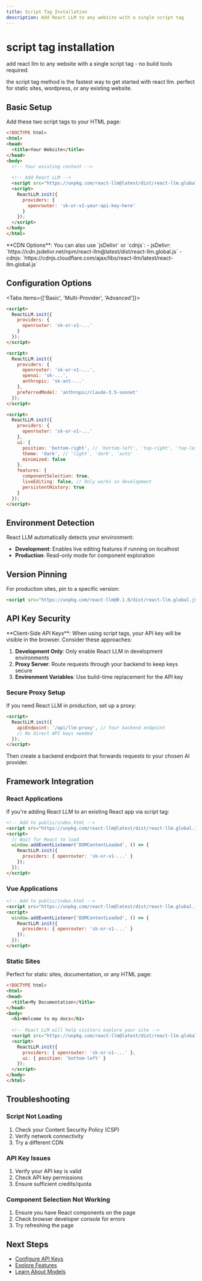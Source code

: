 ```yaml
---
title: Script Tag Installation
description: Add React LLM to any website with a single script tag
---
```



# script tag installation

add react llm to any website with a single script tag - no build tools required.

<div className="intro">
  <p>
    the script tag method is the fastest way to get started with react llm.
    perfect for static sites, wordpress, or any existing website.
  </p>
</div>

## Basic Setup

Add these two script tags to your HTML page:

```html
<!DOCTYPE html>
<html>
<head>
  <title>Your Website</title>
</head>
<body>
  <!-- Your existing content -->
  
  <!-- Add React LLM -->
  <script src="https://unpkg.com/react-llm@latest/dist/react-llm.global.js"></script>
  <script>
    ReactLLM.init({
      providers: {
        openrouter: 'sk-or-v1-your-api-key-here'
      }
    });
  </script>
</body>
</html>
```

<Callout type="info">
**CDN Options**: You can also use `jsDelivr` or `cdnjs`:
- jsDelivr: `https://cdn.jsdelivr.net/npm/react-llm@latest/dist/react-llm.global.js`
- cdnjs: `https://cdnjs.cloudflare.com/ajax/libs/react-llm/latest/react-llm.global.js`
</Callout>

## Configuration Options

<Tabs items={['Basic', 'Multi-Provider', 'Advanced']}>
<Tab value="Basic">

```html
<script>
  ReactLLM.init({
    providers: {
      openrouter: 'sk-or-v1-...'
    }
  });
</script>
```

</Tab>
<Tab value="Multi-Provider">

```html
<script>
  ReactLLM.init({
    providers: {
      openrouter: 'sk-or-v1-...',
      openai: 'sk-...',
      anthropic: 'sk-ant-...'
    },
    preferredModel: 'anthropic/claude-3.5-sonnet'
  });
</script>
```

</Tab>
<Tab value="Advanced">

```html
<script>
  ReactLLM.init({
    providers: {
      openrouter: 'sk-or-v1-...'
    },
    ui: {
      position: 'bottom-right', // 'bottom-left', 'top-right', 'top-left'
      theme: 'dark', // 'light', 'dark', 'auto'
      minimized: false
    },
    features: {
      componentSelection: true,
      liveEditing: false, // Only works in development
      persistentHistory: true
    }
  });
</script>
```

</Tab>
</Tabs>

## Environment Detection

React LLM automatically detects your environment:

- **Development**: Enables live editing features if running on localhost
- **Production**: Read-only mode for component exploration

## Version Pinning

For production sites, pin to a specific version:

```html
<script src="https://unpkg.com/react-llm@0.1.0/dist/react-llm.global.js"></script>
```

## API Key Security

<Callout type="warning">
**Client-Side API Keys**: When using script tags, your API key will be visible in the browser. Consider these approaches:

1. **Development Only**: Only enable React LLM in development environments
2. **Proxy Server**: Route requests through your backend to keep keys secure
3. **Environment Variables**: Use build-time replacement for the API key
</Callout>

### Secure Proxy Setup

If you need React LLM in production, set up a proxy:

```html
<script>
  ReactLLM.init({
    apiEndpoint: '/api/llm-proxy', // Your backend endpoint
    // No direct API keys needed
  });
</script>
```

Then create a backend endpoint that forwards requests to your chosen AI provider.

## Framework Integration

### React Applications

If you're adding React LLM to an existing React app via script tag:

```html
<!-- Add to public/index.html -->
<script src="https://unpkg.com/react-llm@latest/dist/react-llm.global.js"></script>
<script>
  // Wait for React to load
  window.addEventListener('DOMContentLoaded', () => {
    ReactLLM.init({
      providers: { openrouter: 'sk-or-v1-...' }
    });
  });
</script>
```

### Vue Applications

```html
<!-- Add to public/index.html -->
<script src="https://unpkg.com/react-llm@latest/dist/react-llm.global.js"></script>
<script>
  window.addEventListener('DOMContentLoaded', () => {
    ReactLLM.init({
      providers: { openrouter: 'sk-or-v1-...' }
    });
  });
</script>
```

### Static Sites

Perfect for static sites, documentation, or any HTML page:

```html
<!DOCTYPE html>
<html>
<head>
  <title>My Documentation</title>
</head>
<body>
  <h1>Welcome to my docs</h1>
  
  <!-- React LLM will help visitors explore your site -->
  <script src="https://unpkg.com/react-llm@latest/dist/react-llm.global.js"></script>
  <script>
    ReactLLM.init({
      providers: { openrouter: 'sk-or-v1-...' },
      ui: { position: 'bottom-left' }
    });
  </script>
</body>
</html>
```

## Troubleshooting

### Script Not Loading

1. Check your Content Security Policy (CSP)
2. Verify network connectivity
3. Try a different CDN

### API Key Issues

1. Verify your API key is valid
2. Check API key permissions
3. Ensure sufficient credits/quota

### Component Selection Not Working

1. Ensure you have React components on the page
2. Check browser developer console for errors
3. Try refreshing the page

## Next Steps

- [Configure API Keys](/docs/configuration/api-keys)
- [Explore Features](/docs/features)
- [Learn About Models](/docs/configuration/models)